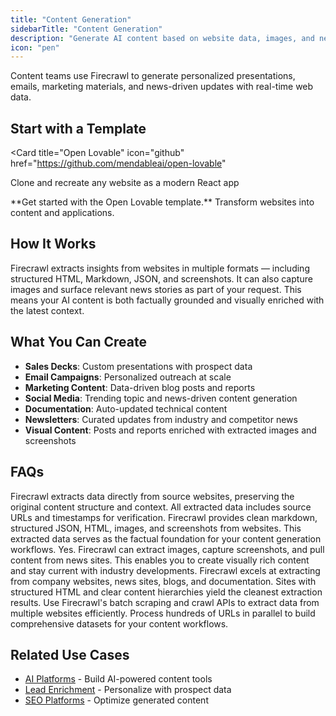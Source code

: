 ```yaml
---
title: "Content Generation"
sidebarTitle: "Content Generation"
description: "Generate AI content based on website data, images, and news"
icon: "pen"
---
```


Content teams use Firecrawl to generate personalized presentations, emails, marketing materials, and news-driven updates with real-time web data.

## Start with a Template

<Card
  title="Open Lovable"
  icon="github"
  href="https://github.com/mendableai/open-lovable"
>
  Clone and recreate any website as a modern React app
</Card>

<Note>
  **Get started with the Open Lovable template.** Transform websites into
  content and applications.
</Note>

## How It Works

Firecrawl extracts insights from websites in multiple formats — including structured HTML, Markdown, JSON, and screenshots. It can also capture images and surface relevant news stories as part of your request. This means your AI content is both factually grounded and visually enriched with the latest context.

## What You Can Create

- **Sales Decks**: Custom presentations with prospect data
- **Email Campaigns**: Personalized outreach at scale
- **Marketing Content**: Data-driven blog posts and reports
- **Social Media**: Trending topic and news-driven content generation
- **Documentation**: Auto-updated technical content
- **Newsletters**: Curated updates from industry and competitor news
- **Visual Content**: Posts and reports enriched with extracted images and screenshots

## FAQs

<AccordionGroup>
  <Accordion title="How does Firecrawl ensure data accuracy for content creation?">
    Firecrawl extracts data directly from source websites, preserving the
    original content structure and context. All extracted data includes source
    URLs and timestamps for verification.
  </Accordion>

  <Accordion title="What data can Firecrawl provide for content generation?">
    Firecrawl provides clean markdown, structured JSON, HTML, images, and
    screenshots from websites. This extracted data serves as the factual
    foundation for your content generation workflows.
  </Accordion>

  <Accordion title="Can Firecrawl handle images and news sources?">
    Yes. Firecrawl can extract images, capture screenshots, and pull content
    from news sites. This enables you to create visually rich content and stay
    current with industry developments.
  </Accordion>

  <Accordion title="What types of websites can Firecrawl extract from?">
    Firecrawl excels at extracting from company websites, news sites, blogs, and
    documentation. Sites with structured HTML and clear content hierarchies
    yield the cleanest extraction results.
  </Accordion>

  <Accordion title="How can I use Firecrawl for bulk data extraction?">
    Use Firecrawl's batch scraping and crawl APIs to extract data from multiple
    websites efficiently. Process hundreds of URLs in parallel to build
    comprehensive datasets for your content workflows.
  </Accordion>
</AccordionGroup>

## Related Use Cases

- [AI Platforms](/use-cases/ai-platforms) - Build AI-powered content tools
- [Lead Enrichment](/use-cases/lead-enrichment) - Personalize with prospect data
- [SEO Platforms](/use-cases/seo-platforms) - Optimize generated content
